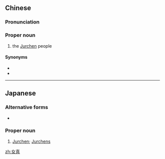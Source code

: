 {{also|女眞}}
==Chinese==
{{zh-forms|t2=女眞}}
{{wikipedia|Jurchen}}

===Pronunciation===
{{zh-pron
|m=Nǚzhēn
|c=neoi5 zan1
|cat=n
}}

===Proper noun===
{{zh-noun}}

# the [[Jurchen]] people

====Synonyms====
* {{zh-l|女真族}}
* {{zh-l|女直}}

----

==Japanese==
{{ja-kanjitab|じょ|しん|yomi=on}}

===Alternative forms===
* {{ja-l|女眞}}

===Proper noun===
{{ja-pos|proper|じょしん}}

# [[Jurchen]]; [[Jurchens]] {{gloss|a [[Tungusic]] people who inhabited the region of [[Manchuria]] until the 17th century, when they adopted the name [[Manchu]]}}

[[zh:女真]]